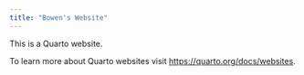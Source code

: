 ```yaml
---
title: "Bowen's Website"
---
```


This is a Quarto website.

To learn more about Quarto websites visit <https://quarto.org/docs/websites>.

